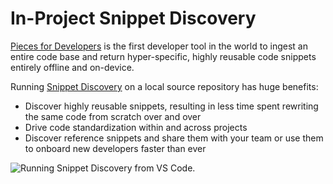 # In-Project Snippet Discovery
<a href="{{ website.links.home }}">Pieces for Developers</a> is the first developer tool in the world to ingest an entire code base and return hyper-specific, highly reusable code snippets entirely offline and on-device.

Running <a href="{{ website.internal.product_highlights.in_project_snippet_discovery }}">Snippet Discovery</a> on a local source repository has huge benefits:
  - Discover highly reusable snippets, resulting in less time spent rewriting the same code from scratch over and over
  - Drive code standardization within and across projects
  - Discover reference snippets and share them with your team or use them to onboard new developers faster than ever

![Running Snippet Discovery from VS Code.](https://storage.googleapis.com/pieces_static_resources/vs_code_marketplace/GIFs/SNIPPET_DISCOVERY_VS_CODE_MIN)
